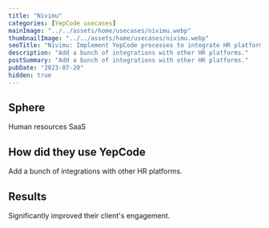 ```yaml
---
title: "Nivimu"
categories: [YepCode usecases]
mainImage: "../../assets/home/usecases/nivimu.webp"
thumbnailImage: "../../assets/home/usecases/nivimu.webp"
seoTitle: "Nivimu: Implement YepCode processes to integrate HR platforms"
description: "Add a bunch of integrations with other HR platforms."
postSummary: "Add a bunch of integrations with other HR platforms."
pubDate: "2023-07-20"
hidden: true
---
```


## Sphere

Human resources SaaS

## How did they use YepCode

Add a bunch of integrations with other HR platforms.

## Results

Significantly improved their client's engagement.
